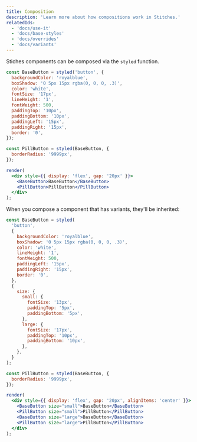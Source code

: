 ```yaml
---
title: Composition
description: 'Learn more about how compositions work in Stitches.'
relatedIds:
  - 'docs/use-it'
  - 'docs/base-styles'
  - 'docs/overrides'
  - 'docs/variants'
---
```


Stiches components can be composed via the `styled` function.

```jsx live manual
const BaseButton = styled('button', {
  backgroundColor: 'royalblue',
  boxShadow: '0 5px 15px rgba(0, 0, 0, .3)',
  color: 'white',
  fontSize: '17px',
  lineHeight: '1',
  fontWeight: 500,
  paddingTop: '10px',
  paddingBottom: '10px',
  paddingLeft: '15px',
  paddingRight: '15px',
  border: '0',
});

const PillButton = styled(BaseButton, {
  borderRadius: '9999px',
});

render(
  <div style={{ display: 'flex', gap: '20px' }}>
    <BaseButton>BaseButton</BaseButton>
    <PillButton>PillButton</PillButton>
  </div>
);
```

When you compose a component that has variants, they'll be inherited:

```jsx live manual
const BaseButton = styled(
  'button',
  {
    backgroundColor: 'royalblue',
    boxShadow: '0 5px 15px rgba(0, 0, 0, .3)',
    color: 'white',
    lineHeight: '1',
    fontWeight: 500,
    paddingLeft: '15px',
    paddingRight: '15px',
    border: '0',
  },
  {
    size: {
      small: {
        fontSize: '13px',
        paddingTop: '5px',
        paddingBottom: '5px',
      },
      large: {
        fontSize: '17px',
        paddingTop: '10px',
        paddingBottom: '10px',
      },
    },
  }
);

const PillButton = styled(BaseButton, {
  borderRadius: '9999px',
});

render(
  <div style={{ display: 'flex', gap: '20px', alignItems: 'center' }}>
    <BaseButton size="small">BaseButton</BaseButton>
    <PillButton size="small">PillButton</PillButton>
    <BaseButton size="large">BaseButton</BaseButton>
    <PillButton size="large">PillButton</PillButton>
  </div>
);
```
